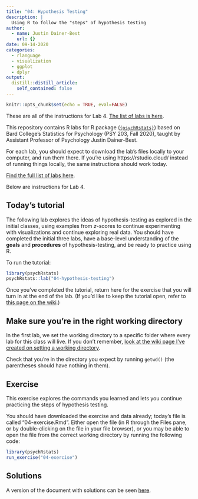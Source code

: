 ```yaml
---
title: "04: Hypothesis Testing"
description: |
  Using R to follow the "steps" of hypothesis testing
author:
  - name: Justin Dainer-Best
    url: {}
date: 09-14-2020
categories:
  - rlanguage
  - visualization
  - ggplot
  - dplyr
output:
  distill::distill_article:
    self_contained: false
---
```


```r
knitr::opts_chunk$set(echo = TRUE, eval=FALSE)
```

These are all of the instructions for Lab 4. [The list of labs is here](../../labs.html).

This repository contains R labs for R package ([`{psychRstats}`](https://github.com/jdbest/r-psych-stats)) based on Bard College’s Statistics for Psychology (PSY 203, Fall 2020), taught by Assistant Professor of Psychology Justin Dainer-Best.

For each lab, you should expect to download the lab's files locally to your computer, and run them there. If you're using https://rstudio.cloud/ instead of running things locally, the same instructions should work today. 

[Find the full list of labs here](../../labs.html). 

Below are instructions for Lab 4.

## Today's tutorial

The following lab explores the ideas of hypothesis-testing as explored in the initial classes, using examples from *z*-scores to continue experimenting with visualizations and continue exploring real data. You should have completed the initial three labs, have a base-level understanding of the **goals** and **procedures** of hypothesis-testing, and be ready to practice using R. 

To run the tutorial:

```r
library(psychRstats)
psychRstats::lab("04-hypothesis-testing")
```

Once you've completed the tutorial, return here for the exercise that you will turn in at the end of the lab. (If you'd like to keep the tutorial open, refer to [this page on the wiki](https://github.com/jdbest/r-psych-stats/wiki/Run-a-tutorial-and-exercise-simultaneously).)

## Make sure you're in the right working directory

In the first lab, we set the working directory to a specific folder where every lab for this class will live. If you don't remember, [look at the wiki page I've created on setting a working directory](https://github.com/jdbest/r-psych-stats/wiki/setting-a-working-directory). 

Check that you're in the directory you expect by running `getwd()` (the parentheses should have nothing in them). 

## Exercise

This exercise explores the commands you learned and lets you continue practicing the steps of hypothesis testing. 

You should have downloaded the exercise and data already; today's file is called "04-exercise.Rmd". Either open the file (in R through the Files pane, or by double-clicking on the file in your file browser), or you may be able to open the file from the correct working directory by running the following code:

```r
library(psychRstats)
run_exercise("04-exercise")
```

## Solutions

A version of the document with solutions can be seen [here](../../answers/04-lab/).
